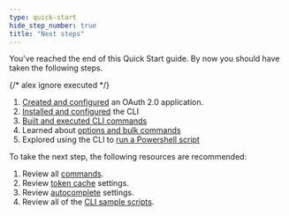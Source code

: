 ```yaml
---
type: quick-start
hide_step_number: true
title: "Next steps"
---
```

You've reached the end of this Quick Start guide. By now you should have taken
the following steps.

  {/* alex ignore executed */}
1. [Created and configured][one]  an OAuth 2.0 application.
2. [Installed and configured][two] the CLI
3. [Built and executed CLI commands][three]
4. Learned about [options and bulk commands][four]
5. Explored using the CLI to [run a Powershell script][five]

To take the next step, the following resources are recommended:

1. Review all [commands][commands].
2. Review [token cache][cache] settings.
3. Review [autocomplete][ac] settings.
4. Review all of the [CLI sample scripts][sample-scripts].

[one]: g://cli/quick-start/create-oauth-app
[two]: g://cli/quick-start/install-and-configure
[three]: g://cli/quick-start/build-commands-help
[four]: g://cli/quick-start/options-and-bulk-commands
[five]: g://cli/quick-start/powershell-script-templates
[cache]: https://github.com/box/boxcli/blob/master/docs/configure.md#box-configureenvironmentsupdate-name
[ac]: https://github.com/box/boxcli/blob/master/docs/autocomplete.md
[commands]: https://github.com/box/boxcli#command-topics
[sample-scripts]: g://cli/scripts
